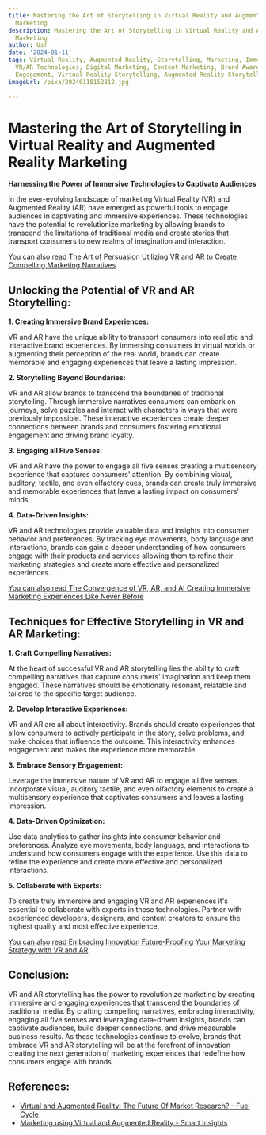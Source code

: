 ```yaml
---
title: Mastering the Art of Storytelling in Virtual Reality and Augmented Reality
  Marketing
description: Mastering the Art of Storytelling in Virtual Reality and Augmented Reality
  Marketing
author: Usf
date: '2024-01-11'
tags: Virtual Reality, Augmented Reality, Storytelling, Marketing, Immersive Experiences,
  VR/AR Technologies, Digital Marketing, Content Marketing, Brand Awareness, Customer
  Engagement, Virtual Reality Storytelling, Augmented Reality Storytelling
imageUrl: /pixa/20240118152812.jpg

---
```

# Mastering  the  Art of Storytelling in Virtual Reality and Augmented Reality Marketing

**Harnessing the Power of Immersive Technologies  to Captivate Audiences**

In the ever-evolving landscape of marketing Virtual Reality (VR)  and Augmented Reality (AR) have emerged as powerful tools to engage audiences in  captivating and immersive experiences. These technologies have the potential to revolutionize marketing  by allowing brands to transcend the limitations of traditional media and create stories that transport consumers to new realms  of imagination and interaction.

[You can also read The Art of Persuasion Utilizing VR and AR to Create  Compelling Marketing  Narratives](The%20Art%20of%20Persuasion%20Utilizing%20VR%20and%20AR%20to%20Create%20Compelling%20Marketing%20Narratives)


## Unlocking the Potential of VR and AR Storytelling:

**1. Creating Immersive Brand Experiences:**

VR and AR have the unique ability to transport consumers into realistic and interactive brand experiences. By immersing consumers in virtual worlds or augmenting their perception of the real world, brands can  create memorable and engaging experiences that leave a lasting  impression.

**2. Storytelling Beyond Boundaries:**

VR and AR allow brands to transcend the boundaries of traditional storytelling. Through  immersive narratives consumers can  embark on journeys, solve puzzles  and interact with characters  in ways that were  previously impossible. These interactive experiences  create deeper  connections between brands and consumers fostering emotional engagement  and driving brand loyalty.

**3. Engaging all Five Senses:**

VR  and AR have the power to engage all five senses creating a multisensory experience that captures consumers' attention. By combining visual, auditory,  tactile, and even  olfactory cues, brands can create truly immersive and memorable experiences that leave a lasting impact on consumers' minds.

**4. Data-Driven Insights:**

VR and AR technologies  provide valuable data and insights  into consumer behavior and preferences. By tracking eye movements, body language and interactions, brands can gain a deeper understanding of how consumers engage with  their  products and services  allowing them  to  refine their  marketing strategies and create more effective and personalized experiences.

[You can also read  The  Convergence of VR, AR, and AI Creating Immersive Marketing Experiences Like Never Before](The%20Convergence%20of%20VR%2C%20AR%2C%20and%20AI%20Creating%20Immersive%20Marketing%20Experiences%20Like%20Never%20Before)


## Techniques for Effective Storytelling  in  VR and AR Marketing:

**1. Craft Compelling Narratives:**

At the heart of successful VR and AR storytelling lies the ability to craft compelling narratives that capture consumers' imagination and keep them engaged. These narratives should be emotionally resonant, relatable and  tailored to the specific target audience.

**2. Develop Interactive Experiences:**

VR and AR are all about interactivity. Brands should create experiences that allow consumers to  actively participate in the story, solve problems, and make choices that influence the outcome. This interactivity  enhances engagement and makes the experience more memorable.

**3. Embrace  Sensory  Engagement:**

Leverage the  immersive nature of VR and AR to engage all five senses. Incorporate visual, auditory tactile, and even olfactory elements  to create a multisensory experience that captivates consumers and leaves a lasting impression.

**4. Data-Driven Optimization:**

Use  data analytics to gather insights into consumer behavior and preferences.  Analyze eye movements, body language, and interactions to understand how consumers engage with the  experience. Use  this data to refine the experience and  create more effective and personalized interactions.

**5. Collaborate with Experts:**

To  create truly immersive and engaging  VR and AR experiences it's essential to collaborate with experts in these technologies. Partner with experienced developers, designers, and content creators to ensure the highest quality  and most effective experience.

[You can  also read Embracing Innovation Future-Proofing Your  Marketing Strategy with VR and AR](Embracing%20Innovation%20Future-Proofing%20Your%20Marketing%20Strategy%20with%20VR%20and%20AR)


## Conclusion:

VR and AR storytelling has the  power  to revolutionize marketing by creating immersive and engaging experiences that transcend the boundaries of traditional media. By  crafting compelling narratives,  embracing interactivity, engaging all five senses and leveraging data-driven insights, brands  can captivate audiences, build deeper connections, and drive  measurable business  results. As these technologies continue to evolve, brands that embrace VR and AR storytelling will be at the forefront of innovation  creating the  next generation of  marketing experiences that redefine how consumers engage with brands.

## References:
- [Virtual and Augmented Reality: The Future Of Market Research? - Fuel Cycle](https://fuelcycle.com/blog/virtual-and-augmented-reality-the-future-of-market-research/)
- [Marketing using Virtual and Augmented Reality - Smart Insights](https://www.smartinsights.com/tag/marketing-using-virtual-and-augmented-reality/)

